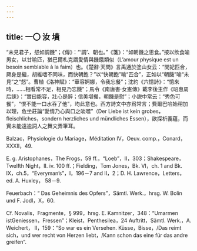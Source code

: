 ```yaml
---
---
---
```

title: 一〇 汝 墳
---




“未見君子，惄如調饑”；《傳》：“‘調’、朝也。”《箋》：“如朝饑之思食。”按以飲食喻男女，以甘喻匹，猶巴爾札克謂愛情與饑餓類似（L’amour physique est un besoin semblable à la faim）也。《楚辭·天問》言禹通於塗山女云：“閔妃匹合，厥身是繼，胡維嗜不同味，而快朝飽？”以“快朝飽”喻“匹合”，正如以“朝饑”喻“未見”之“惄”。曹植《洛神賦》：“華容婀娜，令我忘餐”；沈約《六憶詩》：“憶來時，……相看常不足，相見乃忘饑”；馬令《南唐書·女憲傳》載李後主作《昭惠周后誄》：“實曰能容，壯心是醉；信美堪餐，朝饑是慰”；小説中常云：“秀色可餐”，“恨不能一口水吞了他”，均此意也。西方詩文中亦爲常言；費爾巴哈始稍加以理，危坐莊論“愛情乃心與口之啖噬”（Der Liebe ist kein grobes，fleischliches，sondern herzliches und mündliches Essen），欲探析義藴，而實未能遠逾詞人之舞文弄筆耳。

Balzac，Physiologie du Mariage，Méditation IV，Oeuv. comp.，Conard， XXXII，49.

E. g. Aristophanes，The Frogs，59 ff.，“Loeb”，II，303；Shakespeare， Twelfth Night，II. iv. 100 ff.；Fielding，Tom Jones，Bk. VI，ch. 1 and Bk. IX，ch.5，“Everyman’s”，I，196－7 and II，2；D. H. Lawrence，Letters，ed. A. Huxley， 58－9.

Feuerbach：“ Das Geheimnis des Opfers”，Sämtl. Werk.，hrsg. W. Bolin und F. Jodl，X，60.

Cf. Novalis，Fragmente，§ 999，hrsg. E. Kamnitzer，348：“Umarmen istGeniessen，Fressen”；Kleist，Penthesilea，24 Auftritt，Sämtl. Werk.，A. Weichert， II，159：“So war es ein Versehen. Küsse，Bisse，/Das reimt sich，und wer recht von Herzen liebt，/Kann schon das eine für das andre greifen”.